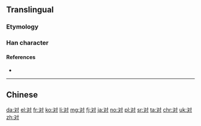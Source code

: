 {{also|對|対}}

==Translingual==
{{Han simplified forms|對|対|对}}
{{stroke order|strokes=5}}
{{stroke order|type=animate}}

===Etymology===
{{Han simp|對|f=⿱业𦍌|t=又}}

===Han character===
{{Han char|rn=41|rad=寸|as=02|sn=5|four=|canj=EDI|ids=⿰又寸}}

====References====
* {{Han ref|kx=0293.321|dkj=07413|dj=0581.060|hdz=10503.100|uh=5BF9|ud=23545}}

----

==Chinese==
{{zh-see|對}}

[[da:对]]
[[el:对]]
[[fr:对]]
[[ko:对]]
[[li:对]]
[[mg:对]]
[[fj:对]]
[[ja:对]]
[[no:对]]
[[pl:对]]
[[sr:对]]
[[ta:对]]
[[chr:对]]
[[uk:对]]
[[zh:对]]